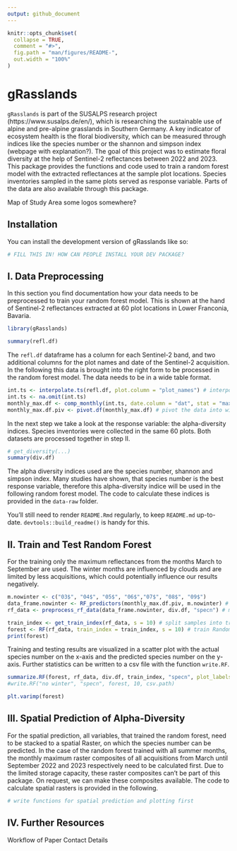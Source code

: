 ```yaml
---
output: github_document
---
```


<!-- README.md is generated from README.Rmd. Please edit that file -->

```r
knitr::opts_chunk$set(
  collapse = TRUE,
  comment = "#>",
  fig.path = "man/figures/README-",
  out.width = "100%"
)
```

# gRasslands

<!-- badges: start -->
<!-- badges: end -->

`gRasslands` is part of the SUSALPS research project (https://www.susalps.de/en/), which is researching the sustainable use of alpine and pre-alpine grasslands in Southern Germany. A key indicator of ecosystem health is the floral biodiversity, which can be measured through indices like the species number or the shannon and simpson index (webpage with explanation?). The goal of this project was to estimate floral diversity at the help of Sentinel-2 reflectances between 2022 and 2023.
This package provides the functions and code used to train a random forest model with the extracted reflectances at the sample plot locations. Species inventories sampled in the same plots served as response variable.
Parts of the data are also available through this package.


Map of Study Area
some logos somewhere?

## Installation

You can install the development version of gRasslands like so:

``` r
# FILL THIS IN! HOW CAN PEOPLE INSTALL YOUR DEV PACKAGE?
```

## I. Data Preprocessing

In this section you find documentation how your data needs to be preprocessed to train your random forest model. This is shown at the hand of Sentinel-2 
reflectances extracted at 60 plot locations in Lower Franconia, Bavaria.

```r
library(gRasslands)

summary(refl.df)

```

The `refl.df` dataframe has a column for each Sentinel-2 band, and two additional columns for the plot names and date of the Sentinel-2 acquisition. In the following this data is brought into the right form to be processed in the random forest model. The data needs to be in a wide table format.

```r
int.ts <- interpolate.ts(refl.df, plot.column = "plot_names") # interpolate missing values
int.ts <- na.omit(int.ts)
monthly_max.df <- comp_monthly(int.ts, date.column = "dat", stat = "max") # composite to monthly maximum reflectances
monthly_max.df.piv <- pivot.df(monthly_max.df) # pivot the data into wide table

```

In the next step we take a look at the response variable: the alpha-diversity indices. Species inventories were collected in the same 60 plots. Both datasets are processed together in step II.

```r
# get_diversity(...)
summary(div.df)
```

The alpha diversity indices used are the species number, shannon and simpson index. Many studies have shown, that species number is the best response variable, therefore this alpha-diversity indice will be used in the following random forest model. The code to calculate these indices is provided in the `data-raw` folder.

You'll still need to render `README.Rmd` regularly, to keep `README.md` up-to-date. `devtools::build_readme()` is handy for this.


## II. Train and Test Random Forest

For the training only the maximum reflectances from the months March to September are used. The winter months are influenced by clouds and are limited by less acquisitions, which could potentially influence our results negatively.

```r

m.nowinter <- c("03$", "04$", "05$", "06$","07$", "08$", "09$")
data_frame.nowinter <- RF_predictors(monthly_max.df.piv, m.nowinter) # use only months from March to September
rf_data <- preprocess_rf_data(data_frame.nowinter, div.df, "specn") # merge reflectance and alpha diversity dataframe

train_index <- get_train_index(rf_data, s = 10) # split samples into training and testing (70:30)
forest <- RF(rf_data, train_index = train_index, s = 10) # train Random Forest
print(forest)
```

Training and testing results are visualized in a scatter plot with the actual species number on the x-axis and the predicted species number on the y-axis. Further statistics can be written to a csv file with the function `write.RF`.

```r
summarize.RF(forest, rf_data, div.df, train_index, "specn", plot_labels = F) # returns scatter plot
#write.RF("no winter", "specn", forest, 10, csv.path)
```


```r

plt.varimp(forest)

```
## III. Spatial Prediction of Alpha-Diversity

For the spatial prediction, all variables, that trained the random forest, need to be stacked to a spatial Raster, on which the species number can be predicted. In the case of the random forest trained with all summer months, the monthly maximum raster composites of all acquisitions from March until September 2022 and 2023 respectively need to be calculated first. Due to the limited storage capacity, these raster composites can't be part of this package. On request, we can make these composites available. The code to calculate spatial rasters is provided in the following.

```r

# write functions for spatial prediction and plotting first
```


## IV. Further Resources

Workflow of Paper
Contact Details
